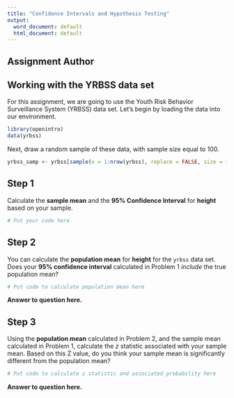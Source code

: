 ```yaml
---
title: "Confidence Intervals and Hypothesis Testing"
output:
  word_document: default
  html_document: default
---
```


## Assignment Author



## Working with the YRBSS data set

For this assignment, we are going to use the Youth Risk Behavior Surveillance System (YRBSS) data set.
Let's begin by loading the data into our environment.

```r
library(openintro)
data(yrbss)
```

Next, draw a random sample of these data, with sample size equal to 100.

```r
yrbss_samp <- yrbss[sample(x = 1:nrow(yrbss), replace = FALSE, size = 100), ]
```


## Step 1 

Calculate the **sample mean** and the **95% Confidence Interval** for **height** based on your sample.


```r
# Put your code here
```

## Step 2 

You can calculate the **population mean** for **height** for the `yrbss` data set. 
Does your **95% confidence interval** calculated in Problem 1 *include* the true population mean?


```r
# Put code to calculate population mean here
```


**Answer to question here.**


## Step 3

Using the **population mean** calculated in Problem 2, and the sample mean calculated in Problem 1, calculate the $z$ statistic associated with your sample mean. Based on this Z value, do you think your sample mean is significantly different from the population mean?


```r
# Put code to calculate z statistic and associated probability here

```

**Answer to question here.**



